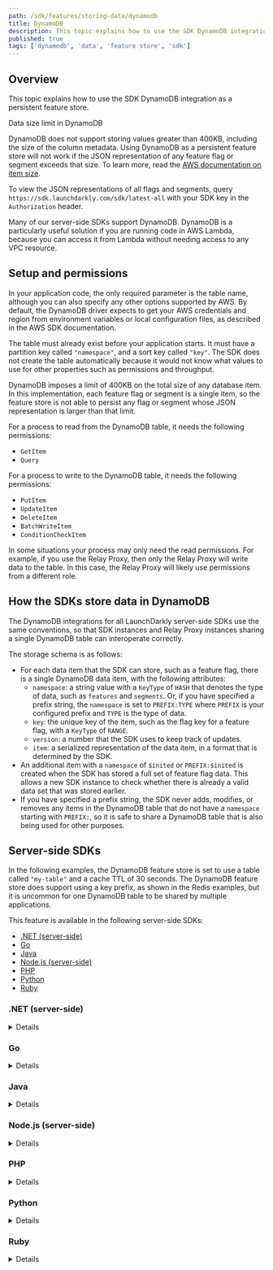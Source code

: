```yaml
---
path: /sdk/features/storing-data/dynamodb
title: DynamoDB
description: This topic explains how to use the SDK DynamoDB integration as a persistent feature store.
published: true
tags: ['dynamodb', 'data', 'feature store', 'sdk']
---
```


## Overview

This topic explains how to use the SDK DynamoDB integration as a persistent feature store.

<Callout intent="alert">
<CalloutTitle>Data size limit in DynamoDB</CalloutTitle>
<CalloutDescription>

DynamoDB does not support storing values greater than 400KB, including the size of the column metadata. Using DynamoDB as a persistent feature store will not work if the JSON representation of any feature flag or segment exceeds that size. To learn more, read the [AWS documentation on item size](https://docs.aws.amazon.com/amazondynamodb/latest/developerguide/Limits.html#limits-items).

To view the JSON representations of all flags and segments, query `https://sdk.launchdarkly.com/sdk/latest-all` with your SDK key in the `Authorization` header.

</CalloutDescription>
</Callout>

Many of our server-side SDKs support DynamoDB. DynamoDB is a particularly useful solution if you are running code in AWS Lambda, because you can access it from Lambda without needing access to any VPC resource.

## Setup and permissions

In your application code, the only required parameter is the table name, although you can also specify any other options supported by AWS. By default, the DynamoDB driver expects to get your AWS credentials and region from environment variables or local configuration files, as described in the AWS SDK documentation.

The table must already exist before your application starts. It must have a partition key called `"namespace"`, and a sort key called `"key"`. The SDK does not create the table automatically because it would not know what values to use for other properties such as permissions and throughput.

DynamoDB imposes a limit of 400KB on the total size of any database item. In this implementation, each feature flag or segment is a single item, so the feature store is not able to persist any flag or segment whose JSON representation is larger than that limit.

For a process to read from the DynamoDB table, it needs the following permissions:

* `GetItem`
* `Query`

For a process to write to the DynamoDB table, it needs the following permissions:

* `PutItem`
* `UpdateItem`
* `DeleteItem`
* `BatchWriteItem`
* `ConditionCheckItem`

In some situations your process may only need the read permissions. For example, if you use the Relay Proxy, then only the Relay Proxy will write data to the table. In this case, the Relay Proxy will likely use permissions from a different role.

## How the SDKs store data in DynamoDB

The DynamoDB integrations for all LaunchDarkly server-side SDKs use the same conventions, so that SDK instances and Relay Proxy instances sharing a single DynamoDB table can interoperate correctly.

The storage schema is as follows:

- For each data item that the SDK can store, such as a feature flag, there is a single DynamoDB data item, with the following attributes:
    - `namespace`: a string value with a `KeyType` of `HASH` that denotes the type of data, such as `features` and `segments`. Or, if you have specified a prefix string, the `namespace` is set to `PREFIX:TYPE` where `PREFIX` is your configured prefix and `TYPE` is the type of data.
    - `key`: the unique key of the item, such as the flag key for a feature flag, with a `KeyType` of `RANGE`.
    - `version`: a number that the SDK uses to keep track of updates.
    - `item`: a serialized representation of the data item, in a format that is determined by the SDK.
- An additional item with a `namespace` of `$inited` or `PREFIX:$inited` is created when the SDK has stored a full set of feature flag data. This allows a new SDK instance to check whether there is already a valid data set that was stored earlier.
- If you have specified a prefix string, the SDK never adds, modifies, or removes any items in the DynamoDB table that do not have a `namespace` starting with `PREFIX:`, so it is safe to share a DynamoDB table that is also being used for other purposes.

## Server-side SDKs

In the following examples, the DynamoDB feature store is set to use a table called `"my-table"` and a cache TTL of 30 seconds. The DynamoDB feature store does support using a key prefix, as shown in the Redis examples, but it is uncommon for one DynamoDB table to be shared by multiple applications.

This feature is available in the following server-side SDKs:

* [.NET (server-side)](#net-server-side)
* [Go](#go)
* [Java](#java)
* [Node.js (server-side)](#nodejs-server-side)
* [PHP](#php)
* [Python](#python)
* [Ruby](#ruby)

### .NET (server-side)

<Details summary="Expand .NET (server-side) code sample">

If using the .NET SDK, you must install the additional package [`LaunchDarkly.ServerSdk.DynamoDB`](https://github.com/launchdarkly/dotnet-server-sdk-dynamodb).

<CodeTabs
  defaultValue="csharp"
  values={[
    { label: 'C#', value: 'csharp', },
  ]
}>
<CodeTabItem value="csharp">

```csharp
using LaunchDarkly.Sdk.Server;
using LaunchDarkly.Sdk.Server.Integrations;
var config = Configuration.Builder(sdkKey)
    .DataStore(
        Components.PersistentDataStore(
            DynamoDB.DataStore("my-table")
        ).CacheSeconds(30)
    )
    .Build();
var client = new LDClient(config);


// Before version 6.0, the syntax was different:

using LaunchDarkly.Client;
using LaunchDarkly.Client.DynamoDB;

var store = DynamoDBComponents.DynamoDBFeatureStore("my-table")
    .WithCaching(FeatureStoreCacheConfig.Enabled.WithTtlSeconds(30));

var config = Configuration.Default(sdkKey)
    .WithFeatureStoreFactory(store);
var client = new LDClient(config);
```

</CodeTabItem>
</CodeTabs>

To learn more, read [`dotnet-server-sdk-dynamodb`](https://github.com/launchdarkly/dotnet-server-sdk-dynamodb).
</Details>

### Go

<Details summary="Expand Go code sample">

The Go integration is in [`github.com/launchdarkly/go-server-sdk-dynamodb`](https://github.com/launchdarkly/go-server-sdk-redis) for version 5.0.0 or higher of the SDK. In versions 4.5.1 and higher, but below 5.0.0, it is in the main SDK distribution as the subpackage `lddynamodb`.

<CodeTabs
  defaultValue="go"
  values={[
    { label: 'Go SDK v6.0', value: 'go', },
    { label: 'Go SDK v5.x', value: 'go-v5' },
   ]
}>

<CodeTabItem value="go">

```go
import (
    ld "github.com/launchdarkly/go-server-sdk/v6"
    "github.com/launchdarkly/go-server-sdk/v6/ldcomponents"
    lddynamodb "github.com/launchdarkly/go-server-sdk-dynamodb"
)

var config ld.Config
config.DataStore = ldcomponents.PersistentDataStore(
    lddynamodb.DataStore("my-table"),
).CacheSeconds(30)
client := ld.MakeCustomClient(sdkKey, config, waitTime)
```

</CodeTabItem>
<CodeTabItem value="go-v5">

```go
import (
    ld "gopkg.in/launchdarkly/go-server-sdk.v5"
    "gopkg.in/launchdarkly/go-server-sdk.v5/ldcomponents"
    lddynamodb "github.com/launchdarkly/go-server-sdk-dynamodb"
)

var config ld.Config
config.DataStore = ldcomponents.PersistentDataStore(
    lddynamodb.DataStore("my-table"),
).CacheSeconds(30)
client := ld.MakeCustomClient(sdkKey, config, waitTime)
```

</CodeTabItem>
</CodeTabs>

To learn more, read [`go-server-sdk-dynamodb`](https://pkg.go.dev/github.com/launchdarkly/go-server-sdk-dynamodb).
</Details>

### Java

<Details summary="Expand Java code sample">

If using the Java SDK, you must install the additional package [`com.launchdarkly.launchdarkly-java-server-sdk-dynamodb-store`](https://github.com/launchdarkly/java-server-sdk-dynamodb). You must also add `software.amazon.awssdk.dynamodb` if your application does not already use the AWS SDK.

<CodeTabs
  defaultValue="java"
  values={[
    { label: 'Java', value: 'java', },
  ]
}>

<CodeTabItem value="java">

```java
import com.launchdarkly.sdk.server.*;
import com.launchdarkly.sdk.server.integrations.*;

LDConfig config = new LDConfig.Builder()
  .dataStore(
    Components.persistentDataStore(
      DynamoDb.dataStore("my-table")
    ).cacheSeconds(30)
  )
  .build();
LDClient client = new LDClient(sdkKey, config);
```

</CodeTabItem>
</CodeTabs>

To learn more, read [`java-server-sdk-dynamodb`](https://github.com/launchdarkly/java-server-sdk-dynamodb).
</Details>

### Node.js (server-side)

<Details summary="Expand Node.js (server-side) code sample">

If using the Node.js SDK, you must install the additional package [`launchdarkly-node-server-sdk-dynamodb`](https://github.com/launchdarkly/node-server-sdk-dynamodb). As of the 2.0.0 release of that package, the `aws-sdk` package that it uses is _not_ automatically loaded as a transitive dependency. This saves space when running in AWS Lambda, where `aws-sdk` is built in. If you are not running in Lambda, you must separately install `aws-sdk`.

<CodeTabs
  defaultValue="js"
  values={[
    { label: 'JavaScript', value: 'js', },
    { label: 'TypeScript', value: 'ts', },
  ]
}>

<CodeTabItem value="js">

```js
const ld = require('launchdarkly-node-server-sdk');
const { DynamoDBFeatureStore } = require('launchdarkly-node-server-sdk-dynamodb');

const store = DynamoDBFeatureStore('your-table', { cacheTTL: 30 });

const options = {
  featureStore: store
};
const client = ld.init('sdk-key-123abc', options);
```

</CodeTabItem>
<CodeTabItem value="ts">

```ts
import * as ld from 'launchdarkly-node-server-sdk';
import { DynamoDBFeatureStore } from 'launchdarkly-node-server-sdk-dynamodb';

const store = DynamoDBFeatureStore(
  'your-table',
  { cacheTTL: 30 }
);

const options: ld.LDOptions = {
  featureStore: store,
};
const client = ld.init('sdk-key-123abc', options);

```

</CodeTabItem>
</CodeTabs>
</Details>

### PHP

<Details summary="Expand PHP code sample">

In version 4.0 and higher of the PHP SDK, you must add the package `launchdarkly/server-sdk-dynamodb` to your application's Composer dependencies to use the DynamoDB integration.

In versions 3.x and earlier, the DynamoDB integration is built into the main SDK package, but you must add a package dependency for `aws/aws-sdk-php`.

To use the DynamoDB integration:

<CodeTabs
  defaultValue="php"
  values={[
    { label: 'PHP', value: 'php', },
  ]
}>

<CodeTabItem value="php">

```php
$fr = LaunchDarkly\Integrations\DynamoDb::featureRequester([
    'dynamodb_table' => 'my-table'
]);
$client = new LaunchDarkly\LDClient("sdk-key-123abc", [
    'feature_requester' => $fr
]);
```

</CodeTabItem>
</CodeTabs>

To learn more, read [`php-server-sdk-dynamodb`](https://github.com/launchdarkly/php-server-sdk-dynamodb).
</Details>

### Python

<Details summary="Expand Python code sample">

The Python integration is part of the main SDK distribution as of version 6.7.0, but you must also install the package `boto3`.

<CodeTabs
  defaultValue="py"
  values={[
    { label: 'Python', value: 'py', },
  ]
}>

<CodeTabItem value="py">

```python
import ldclient
from ldclient.config import Config
from ldclient.feature_store import CacheConfig
from ldclient.integrations import DynamoDB

store = DynamoDB.new_feature_store('my_table',
    caching=CacheConfig(expiration=30))

config = Config(feature_store=store)
ldclient.set_config(config)
```

</CodeTabItem>
</CodeTabs>
</Details>

### Ruby

<Details summary="Expand Ruby code sample">

The Ruby integration is part of the main SDK distribution as of version 5.1.1, but you must also install the gem `aws-sdk-dynamodb`.

<CodeTabs
  defaultValue="ruby"
  values={[
    { label: 'Ruby', value: 'ruby', },
  ]
}>

<CodeTabItem value="ruby">

```ruby
require 'ldclient-rb'

store = LaunchDarkly::Integrations::DynamoDB.new_feature_store('my-table',
  { expiration: 30 })

config = LaunchDarkly::Config.new(
  feature_store: store
)
client = LaunchDarkly::Client.new(sdk_key, config)
```

</CodeTabItem>
</CodeTabs>
</Details>
